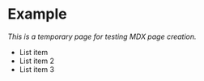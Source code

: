 # Example

*This is a temporary page for testing MDX page creation.*

* List item
* List item 2
* List item 3
